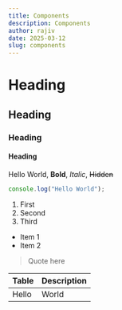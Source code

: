 ```yaml
---
title: Components
description: Components
author: rajiv
date: 2025-03-12
slug: components
---
```


# Heading

## Heading

### Heading

#### Heading

Hello World, **Bold**, _Italic_, ~~Hidden~~

```js
console.log("Hello World");
```

1. First
2. Second
3. Third

- Item 1
- Item 2

> Quote here

| Table | Description |
| ----- | ----------- |
| Hello | World       |
